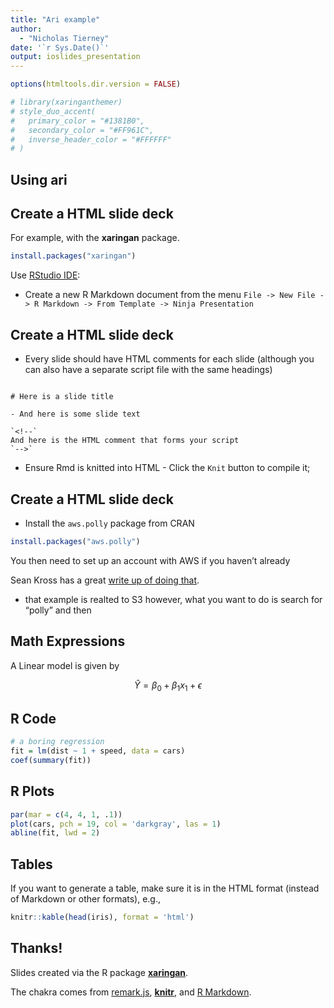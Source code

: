 ```yaml
---
title: "Ari example"
author: 
  - "Nicholas Tierney"
date: '`r Sys.Date()`'
output: ioslides_presentation
---
```


```r
options(htmltools.dir.version = FALSE)
```

```r
# library(xaringanthemer)
# style_duo_accent(
#   primary_color = "#1381B0",
#   secondary_color = "#FF961C",
#   inverse_header_color = "#FFFFFF"
# )
```

<!-- This is the title slide -->

## Using ari

<!-- 
G'day!!! This is an example usage of generating content for ari.
-->

## Create a HTML slide deck

For example, with the **xaringan** package.

```r
install.packages("xaringan")
```

Use [RStudio IDE](https://www.rstudio.com/products/rstudio/):

- Create a new R Markdown document from the menu `File -> New File -> R Markdown -> From Template -> Ninja Presentation`

<!-- 
Create a slide deck 
-->

## Create a HTML slide deck

- Every slide should have HTML comments for each slide (although you can also have a separate script file with the same headings)

```

# Here is a slide title

- And here is some slide text

`<!--`
And here is the HTML comment that forms your script
`-->`

```

- Ensure Rmd is knitted into HTML - Click the `Knit` button to compile it;

<!-- And here is the HTML comment that forms your script -->

## Create a HTML slide deck

- Install the `aws.polly` package from CRAN

```r
install.packages("aws.polly")
```

You then need to set up an account with AWS if you haven't already

Sean Kross has a great [write up of doing that](http://seankross.com/2017/05/02/Access-Amazon-Web-Services-in-R.html).

  - that example is realted to S3 however, what you want to do is search for
  "polly" and then

<!-- 
Install the AWS polly package from CRAN 
-->

## Math Expressions

A Linear model is given by 

$$\hat{Y}=\beta_0 + \beta_1 x_1 + \epsilon$$

<!-- A linear model is given by an intercept, beta nought, plus some slope, beta 1 ex 1, plus some error term, epsilon. -->

## R Code

```r
# a boring regression
fit = lm(dist ~ 1 + speed, data = cars)
coef(summary(fit))
```

<!-- Here is an example of some R code -->

## R Plots

```r
par(mar = c(4, 4, 1, .1))
plot(cars, pch = 19, col = 'darkgray', las = 1)
abline(fit, lwd = 2)
```

<!-- Here is an example of an R plot -->

## Tables

If you want to generate a table, make sure it is in the HTML format (instead of Markdown or other formats), e.g.,

```r
knitr::kable(head(iris), format = 'html')
```

<!-- Here is an example of a table -->

## Thanks!

Slides created via the R package [**xaringan**](https://github.com/yihui/xaringan).

The chakra comes from [remark.js](https://remarkjs.com), [**knitr**](http://yihui.name/knitr), and [R Markdown](https://rmarkdown.rstudio.com).

<!-- 
Thanks for listening! 

The slides were created with the R package, xaringan, 

And my narration was made possible with the "ari" package, from Johns Hopkins Data Science Lab.

Special thanks to Sean Kross, and John Muschelli
-->